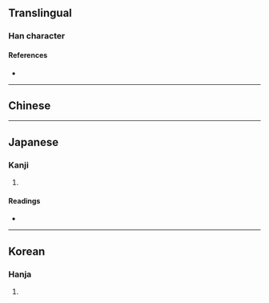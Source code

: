 {{also|略}}
{{character info/new}}
==Translingual==

===Han character===
{{Han char|rn=102|rad=田|as=06|sn=11|four=|canj=WHER,XWHER|ids=⿱田各}}

====References====
* {{Han ref|kx=0763.031|dkj=21840|dj=1172.090|hdz=42541.111|uh=7567|ud=30055}}

----

==Chinese==
{{zh-see|略|v}}

----

==Japanese==

===Kanji===
{{ja-kanji|grade=|rs=田06}}

# {{alternative form of|略|lang=ja}}

====Readings====
* {{ja-readings|on=[[りゃく]] (ryaku)|kun=[[おさめる]] (osameru), [[はかる]] (hakaru), [[ほぼ]] (hobo)|nanori=}}

----

==Korean==

===Hanja===
{{ko-hanja|hangeul=[[략]]>[[약]]|eumhun=|rv=ryak>yak|mr=ryak>yak|y=lyak>yak}}

# {{defn|lang=ko|sort=田06}}